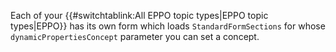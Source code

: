 {{Setup
|eppo0:hasEntityTitle=How to configure predicate suggestions
|eppo0:hasEntityBlurb=Keep your wiki's properties tight and coherent
}}
Each of your {{#switchtablink:All EPPO topic types|EPPO topic types|EPPO}} has its own form which loads <code>StandardFormSections</code> for whose <code>dynamicPropertiesConcept</code> parameter you can set a concept.
